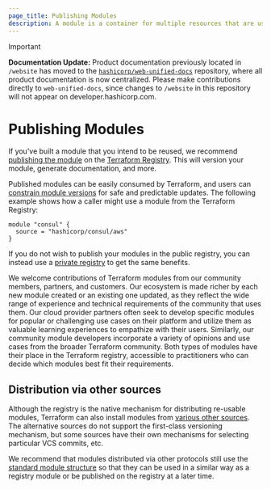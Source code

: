```yaml
---
page_title: Publishing Modules
description: A module is a container for multiple resources that are used together.
---
```


> [!IMPORTANT]  
> **Documentation Update:** Product documentation previously located in `/website` has moved to the [`hashicorp/web-unified-docs`](https://github.com/hashicorp/web-unified-docs) repository, where all product documentation is now centralized. Please make contributions directly to `web-unified-docs`, since changes to `/website` in this repository will not appear on developer.hashicorp.com.

# Publishing Modules

If you've built a module that you intend to be reused, we recommend
[publishing the module](/terraform/registry/modules/publish) on the
[Terraform Registry](https://registry.terraform.io). This will version
your module, generate documentation, and more.

Published modules can be easily consumed by Terraform, and users can
[constrain module versions](/terraform/language/modules/syntax#version)
for safe and predictable updates. The following example shows how a caller
might use a module from the Terraform Registry:

```hcl
module "consul" {
  source = "hashicorp/consul/aws"
}
```

If you do not wish to publish your modules in the public registry, you can
instead use a [private registry](/terraform/registry/private) to get
the same benefits.

We welcome contributions of Terraform modules from our community members, partners, and customers. Our ecosystem is made richer by each new module created or an existing one updated, as they reflect the wide range of experience and technical requirements of the community that uses them. Our cloud provider partners often seek to develop specific modules for popular or challenging use cases on their platform and utilize them as valuable learning experiences to empathize with their users. Similarly, our community module developers incorporate a variety of opinions and use cases from the broader Terraform community. Both types of modules have their place in the Terraform registry, accessible to practitioners who can decide which modules best fit their requirements.

## Distribution via other sources

Although the registry is the native mechanism for distributing re-usable
modules, Terraform can also install modules from
[various other sources](/terraform/language/modules/sources). The alternative sources
do not support the first-class versioning mechanism, but some sources have
their own mechanisms for selecting particular VCS commits, etc.

We recommend that modules distributed via other protocols still use the
[standard module structure](/terraform/language/modules/develop/structure) so that they can
be used in a similar way as a registry module or be published on the registry
at a later time.
